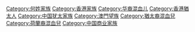 [[Category:何姓家族|Category:何姓家族]]
[[Category:香港家族|Category:香港家族]]
[[Category:华裔混血儿|Category:华裔混血儿]]
[[Category:香港猶太人|Category:香港猶太人]]
[[Category:中国犹太家族|Category:中国犹太家族]]
[[Category:澳門望族|Category:澳門望族]]
[[Category:猶太裔混血兒|Category:猶太裔混血兒]]
[[Category:荷蘭裔混血兒|Category:荷蘭裔混血兒]]
[[Category:中国商业家族|Category:中国商业家族]]